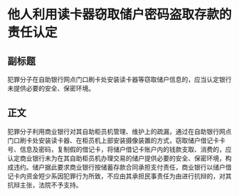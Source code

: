 # 他人利用读卡器窃取储户密码盗取存款的责任认定
## 副标题
犯罪分子在自助银行网点门口刷卡处安装读卡器等窃取储户信息的，应当认定银行未提供必要的安全、保密环境。
## 正文
犯罪分子利用商业银行对其自助柜员机管理、维护上的疏漏，通过在自助银行网点门口刷卡处安装读卡器、在柜员机上部安装摄像装置的方式，窃取储户借记卡卡号、信息及密码，复制假的借记卡，将储户借记卡账户内的钱款支取、消费的，应认定商业银行未为在其自助柜员机办理交易的储户提供必要的安全、保密环境，构成违约。储户据此要求商业银行按储蓄存款合同承担支付责任，商业银行以储户借记卡内资金短少系因犯罪行为所致，不应由其承担民事责任为由进行抗辩的，对其抗辩主张，法院不予支持。